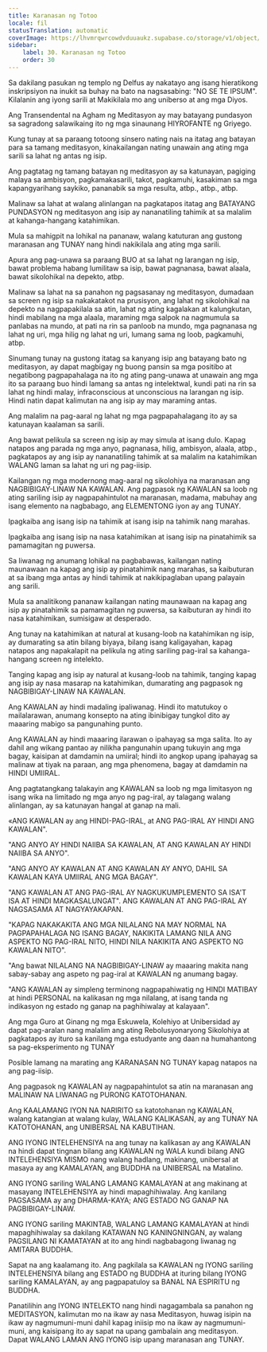 ```yaml
---
title: Karanasan ng Totoo
locale: fil
statusTranslation: automatic
coverImage: https://lhvmrqwrcowdvduuaukz.supabase.co/storage/v1/object/public/strapi-uploads/small_cover-educacion-fundamental.webp-2d51a7828a2b1309555be27f7e2a61a0.webp
sidebar:
    label: 30. Karanasan ng Totoo
    order: 30
---
```

Sa dakilang pasukan ng templo ng Delfus ay nakatayo ang isang hieratikong inskripsiyon na inukit sa buhay na bato na nagsasabing: "NO SE TE IPSUM". Kilalanin ang iyong sarili at Makikilala mo ang uniberso at ang mga Diyos.

Ang Transendental na Agham ng Meditasyon ay may batayang pundasyon sa sagradong salawikaing ito ng mga sinaunang HIYROFANTE ng Griyego.

Kung tunay at sa paraang totoong sinsero nating nais na itatag ang batayan para sa tamang meditasyon, kinakailangan nating unawain ang ating mga sarili sa lahat ng antas ng isip.

Ang pagtatag ng tamang batayan ng meditasyon ay sa katunayan, pagiging malaya sa ambisyon, pagkamakasarili, takot, pagkamuhi, kasakiman sa mga kapangyarihang saykiko, pananabik sa mga resulta, atbp., atbp., atbp.

Malinaw sa lahat at walang alinlangan na pagkatapos itatag ang BATAYANG PUNDASYON ng meditasyon ang isip ay nananatiling tahimik at sa malalim at kahanga-hangang katahimikan.

Mula sa mahigpit na lohikal na pananaw, walang katuturan ang gustong maranasan ang TUNAY nang hindi nakikilala ang ating mga sarili.

Apura ang pag-unawa sa paraang BUO at sa lahat ng larangan ng isip, bawat problema habang lumilitaw sa isip, bawat pagnanasa, bawat alaala, bawat sikolohikal na depekto, atbp.

Malinaw sa lahat na sa panahon ng pagsasanay ng meditasyon, dumadaan sa screen ng isip sa nakakatakot na prusisyon, ang lahat ng sikolohikal na depekto na nagpapakilala sa atin, lahat ng ating kagalakan at kalungkutan, hindi mabilang na mga alaala, maraming mga salpok na nagmumula sa panlabas na mundo, at pati na rin sa panloob na mundo, mga pagnanasa ng lahat ng uri, mga hilig ng lahat ng uri, lumang sama ng loob, pagkamuhi, atbp.

Sinumang tunay na gustong itatag sa kanyang isip ang batayang bato ng meditasyon, ay dapat magbigay ng buong pansin sa mga positibo at negatibong pagpapahalaga na ito ng ating pang-unawa at unawain ang mga ito sa paraang buo hindi lamang sa antas ng intelektwal, kundi pati na rin sa lahat ng hindi malay, infraconscious at unconscious na larangan ng isip. Hindi natin dapat kalimutan na ang isip ay may maraming antas.

Ang malalim na pag-aaral ng lahat ng mga pagpapahalagang ito ay sa katunayan kaalaman sa sarili.

Ang bawat pelikula sa screen ng isip ay may simula at isang dulo. Kapag natapos ang parada ng mga anyo, pagnanasa, hilig, ambisyon, alaala, atbp., pagkatapos ay ang isip ay nananatiling tahimik at sa malalim na katahimikan WALANG laman sa lahat ng uri ng pag-iisip.

Kailangan ng mga modernong mag-aaral ng sikolohiya na maranasan ang NAGBIBIGAY-LINAW NA KAWALAN. Ang pagpasok ng KAWALAN sa loob ng ating sariling isip ay nagpapahintulot na maranasan, madama, mabuhay ang isang elemento na nagbabago, ang ELEMENTONG iyon ay ang TUNAY.

Ipagkaiba ang isang isip na tahimik at isang isip na tahimik nang marahas.

Ipagkaiba ang isang isip na nasa katahimikan at isang isip na pinatahimik sa pamamagitan ng puwersa.

Sa liwanag ng anumang lohikal na pagbabawas, kailangan nating maunawaan na kapag ang isip ay pinatahimik nang marahas, sa kaibuturan at sa ibang mga antas ay hindi tahimik at nakikipaglaban upang palayain ang sarili.

Mula sa analitikong pananaw kailangan nating maunawaan na kapag ang isip ay pinatahimik sa pamamagitan ng puwersa, sa kaibuturan ay hindi ito nasa katahimikan, sumisigaw at desperado.

Ang tunay na katahimikan at natural at kusang-loob na katahimikan ng isip, ay dumarating sa atin bilang biyaya, bilang isang kaligayahan, kapag natapos ang napakalapit na pelikula ng ating sariling pag-iral sa kahanga-hangang screen ng intelekto.

Tanging kapag ang isip ay natural at kusang-loob na tahimik, tanging kapag ang isip ay nasa masarap na katahimikan, dumarating ang pagpasok ng NAGBIBIGAY-LINAW NA KAWALAN.

Ang KAWALAN ay hindi madaling ipaliwanag. Hindi ito matutukoy o mailalarawan, anumang konsepto na ating ibinibigay tungkol dito ay maaaring mabigo sa pangunahing punto.

Ang KAWALAN ay hindi maaaring ilarawan o ipahayag sa mga salita. Ito ay dahil ang wikang pantao ay nilikha pangunahin upang tukuyin ang mga bagay, kaisipan at damdamin na umiiral; hindi ito angkop upang ipahayag sa malinaw at tiyak na paraan, ang mga phenomena, bagay at damdamin na HINDI UMIIRAL.

Ang pagtatangkang talakayin ang KAWALAN sa loob ng mga limitasyon ng isang wika na limitado ng mga anyo ng pag-iral, ay talagang walang alinlangan, ay sa katunayan hangal at ganap na mali.

«ANG KAWALAN ay ang HINDI-PAG-IRAL, at ANG PAG-IRAL AY HINDI ANG KAWALAN".

"ANG ANYO AY HINDI NAIIBA SA KAWALAN, AT ANG KAWALAN AY HINDI NAIIBA SA ANYO".

"ANG ANYO AY KAWALAN AT ANG KAWALAN AY ANYO, DAHIL SA KAWALAN KAYA UMIIRAL ANG MGA BAGAY".

"ANG KAWALAN AT ANG PAG-IRAL AY NAGKUKUMPLEMENTO SA ISA'T ISA AT HINDI MAGKASALUNGAT". ANG KAWALAN AT ANG PAG-IRAL AY NAGSASAMA AT NAGYAYAKAPAN.

"KAPAG NAKAKAKITA ANG MGA NILALANG NA MAY NORMAL NA PAGPAPAHALAGA NG ISANG BAGAY, NAKIKITA LAMANG NILA ANG ASPEKTO NG PAG-IRAL NITO, HINDI NILA NAKIKITA ANG ASPEKTO NG KAWALAN NITO".

"Ang bawat NILALANG NA NAGBIBIGAY-LINAW ay maaaring makita nang sabay-sabay ang aspeto ng pag-iral at KAWALAN ng anumang bagay.

"ANG KAWALAN ay simpleng terminong nagpapahiwatig ng HINDI MATIBAY at hindi PERSONAL na kalikasan ng mga nilalang, at isang tanda ng indikasyon ng estado ng ganap na paghihiwalay at kalayaan".

Ang mga Guro at Ginang ng mga Eskuwela, Kolehiyo at Unibersidad ay dapat pag-aralan nang malalim ang ating Rebolusyonaryong Sikolohiya at pagkatapos ay ituro sa kanilang mga estudyante ang daan na humahantong sa pag-eksperimento ng TUNAY

Posible lamang na marating ang KARANASAN NG TUNAY kapag natapos na ang pag-iisip.

Ang pagpasok ng KAWALAN ay nagpapahintulot sa atin na maranasan ang MALINAW NA LIWANAG ng PURONG KATOTOHANAN.

Ang KAALAMANG IYON NA NARIRITO sa katotohanan ng KAWALAN, walang katangian at walang kulay, WALANG KALIKASAN, ay ang TUNAY NA KATOTOHANAN, ang UNIBERSAL NA KABUTIHAN.

ANG IYONG INTELEHENSIYA na ang tunay na kalikasan ay ang KAWALAN na hindi dapat tingnan bilang ang KAWALAN ng WALA kundi bilang ANG INTELEHENSIYA MISMO nang walang hadlang, makinang, unibersal at masaya ay ang KAMALAYAN, ang BUDDHA na UNIBERSAL na Matalino.

ANG IYONG sariling WALANG LAMANG KAMALAYAN at ang makinang at masayang INTELEHENSIYA ay hindi mapaghihiwalay. Ang kanilang PAGSASAMA ay ang DHARMA-KAYA; ANG ESTADO NG GANAP NA PAGBIBIGAY-LINAW.

ANG IYONG sariling MAKINTAB, WALANG LAMANG KAMALAYAN at hindi mapaghihiwalay sa dakilang KATAWAN NG KANINGNINGAN, ay walang PAGSILANG NI KAMATAYAN at ito ang hindi nagbabagong liwanag ng AMITARA BUDDHA.

Sapat na ang kaalamang ito. Ang pagkilala sa KAWALAN ng IYONG sariling INTELEHENSIYA bilang ang ESTADO ng BUDDHA at ituring bilang IYONG sariling KAMALAYAN, ay ang pagpapatuloy sa BANAL NA ESPIRITU ng BUDDHA.

Panatilihin ang IYONG INTELEKTO nang hindi nagagambala sa panahon ng MEDITASYON, kalimutan mo na ikaw ay nasa Meditasyon, huwag isipin na ikaw ay nagmumuni-muni dahil kapag iniisip mo na ikaw ay nagmumuni-muni, ang kaisipang ito ay sapat na upang gambalain ang meditasyon. Dapat WALANG LAMAN ANG IYONG isip upang maranasan ang TUNAY.

